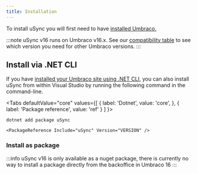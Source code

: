 ```yaml
---
title: Installation
---
```


To install uSync you will first need to have [installed Umbraco.](https://docs.umbraco.com/umbraco-cms/fundamentals/setup/install)

:::note
uSync v16 runs on Umbraco v16.x. See our [compatibility table](/SupportLifecycles) to see which version you need for other Umbraco versions. 
:::


## Install via .NET CLI
If you have [installed your Umbraco site using .NET CLI](https://docs.umbraco.com/umbraco-cms/fundamentals/setup/install/install-umbraco-with-templates), you can also install uSync from within Visual Studio by running the following command in the command-line.



<Tabs
  defaultValue="core"
  values={[
    { label: 'Dotnet', value: 'core', },
    { label: 'Package reference', value: 'ref' }
  ]
}>

<TabItem value="core">

```cli
dotnet add package uSync
```

</TabItem>
<TabItem value="ref">

```cli
<PackageReference Include="uSync" Version="VERSION" />
```

</TabItem>
</Tabs>

### Install as package
:::info
uSync v16 is only available as a nuget package, there is currently no way to install a package directly from the backoffice in Umbraco 16
:::
